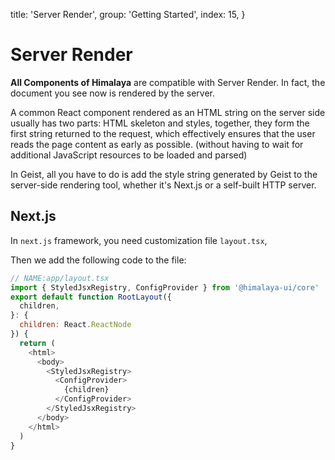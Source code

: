   title: 'Server Render',
  group: 'Getting Started',
  index: 15,
}

# Server Render

**All Components of Himalaya** are compatible with Server Render. In fact, the document you see now is rendered by the server.

A common React component rendered as an HTML string on the server side usually has two parts: HTML skeleton and styles,
together, they form the first string returned to the request,
which effectively ensures that the user reads the page content as early as possible.
(without having to wait for additional JavaScript resources to be loaded and parsed)

In Geist, all you have to do is add the style string generated by Geist to the server-side rendering tool, whether it's Next.js or a self-built HTTP server.

## Next.js

In `next.js` framework, you need customization file `layout.tsx`,

Then we add the following code to the file:

```js
// NAME:app/layout.tsx
import { StyledJsxRegistry, ConfigProvider } from '@himalaya-ui/core'
export default function RootLayout({
  children,
}: {
  children: React.ReactNode
}) {
  return (
    <html>
      <body>
        <StyledJsxRegistry>
          <ConfigProvider>
            {children}
          </ConfigProvider>
        </StyledJsxRegistry>
      </body>
    </html>
  )
}
```
